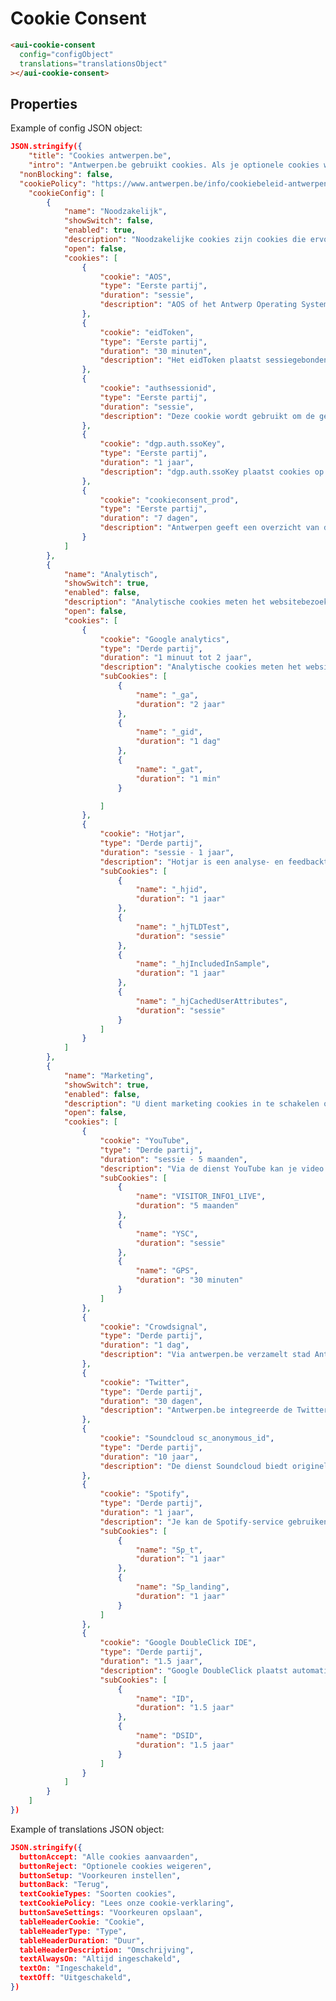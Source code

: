 
<Meta title="Components/Cookie Consent" of={CookieConsentStory} />

# Cookie Consent

```html
<aui-cookie-consent
  config="configObject"
  translations="translationsObject"
></aui-cookie-consent>
```

## Properties

<Controls />

Example of config JSON object:

```json
JSON.stringify({
	"title": "Cookies antwerpen.be",
	"intro": "Antwerpen.be gebruikt cookies. Als je optionele cookies weigert, worden alleen cookies geplaatst die nodig zijn voor de werking van de site. Bepaalde inhoud (zoals van YouTube en Twitter) is alleen beschikbaar als je marketingcookies aanvaardt via ‘Alle cookies aanvaarden’ of ‘Voorkeuren instellen’. Je kan je cookievoorkeuren altijd aanpassen via ‘Cookies’ onderaan de website. Lees onze <a href='https://www.antwerpen.be/nl/info/5e9d5a6cd93901b20b3a2b82/cookiebeleid' target='_blank'>cookieverklaring</a> als je er meer over wil weten.",
  "nonBlocking": false,
  "cookiePolicy": "https://www.antwerpen.be/info/cookiebeleid-antwerpenbe",
	"cookieConfig": [
		{
			"name": "Noodzakelijk",
			"showSwitch": false,
			"enabled": true,
			"description": "Noodzakelijke cookies zijn cookies die ervoor zorgen dat alle onderdelen van de website goed werken.",
			"open": false,
			"cookies": [
				{
					"cookie": "AOS",
					"type": "Eerste partij",
					"duration": "sessie",
					"description": "AOS of het Antwerp Operating System plaatst sessiegebaseerde cookies op je computer waarmee gebruikers die terugkeren naar antwerpen.be kunnen geïdentificeerd worden. Dit verhoogt het gebruiksgemak: de gebruiker blijft aangemeld en moet per app niet opnieuw aanmelden (Single Sign On)."
				},
				{
					"cookie": "eidToken",
					"type": "Eerste partij",
					"duration": "30 minuten",
					"description": "Het eidToken plaatst sessiegebonden cookies op je computer waarmee gebruikers die terugkeren naar antwerpen.be kunnen geïdentificeerd worden. Dit verhoogt het gebruiksgemak en zorgt er voor dat de gebruiker bepaalde gegevens niet opnieuw moet ingeven."
				},
				{
					"cookie": "authsessionid",
					"type": "Eerste partij",
					"duration": "sessie",
					"description": "Deze cookie wordt gebruikt om de gebruiker op de huidige webpagina te kunnen identificeren."
				},
				{
					"cookie": "dgp.auth.ssoKey",
					"type": "Eerste partij",
					"duration": "1 jaar",
					"description": "dgp.auth.ssoKey plaatst cookies op je computer die gebruikt worden om je laatst gebruikte aanmeldkeuze of het laatst gekozen authenticatiemiddel te onthouden."
				},
				{
					"cookie": "cookieconsent_prod",
					"type": "Eerste partij",
					"duration": "7 dagen",
					"description": "Antwerpen geeft een overzicht van de cookie-informatie die je als gebruiker deelt met antwerpen.be."
				}
			]
		},
		{
			"name": "Analytisch",
			"showSwitch": true,
			"enabled": false,
			"description": "Analytische cookies meten het websitebezoek. Deze gegevens laten ons toe om de structuur, navigatie en inhoud van onze website te verbeteren.",
			"open": false,
			"cookies": [
				{
					"cookie": "Google analytics",
					"type": "Derde partij",
					"duration": "1 minuut tot 2 jaar",
					"description": "Analytische cookies meten het websitebezoek. Deze gegevens laten ons toe om de structuur, navigatie en inhoud van onze website te verbeteren.",
					"subCookies": [
						{
							"name": "_ga",
							"duration": "2 jaar"
						},
						{
							"name": "_gid",
							"duration": "1 dag"
						},
						{
							"name": "_gat",
							"duration": "1 min"
						}

					]
				},
				{
					"cookie": "Hotjar",
					"type": "Derde partij",
					"duration": "sessie - 1 jaar",
					"description": "Hotjar is een analyse- en feedbacktool die ons helpt om te begrijpen hoe antwerpen.be wordt gebruikt. Hotjar plaatst geanonimiseerde cookies op je computer die toelaten om het gedrag van de bezoeker over de pagina's te volgen en om de bezoekerspeilingen te controleren.",
					"subCookies": [
						{
							"name": "_hjid",
							"duration": "1 jaar"
						},
						{
							"name": "_hjTLDTest",
							"duration": "sessie"
						},
						{
							"name": "_hjIncludedInSample",
							"duration": "1 jaar"
						},
						{
							"name": "_hjCachedUserAttributes",
							"duration": "sessie"
						}
					]
				}
			]
		},
		{
			"name": "Marketing",
			"showSwitch": true,
			"enabled": false,
			"description": "U dient marketing cookies in te schakelen om op de website inhoud te tonen die afkomstig is van derde partijen zoals YouTube, Soundcloud of Twitter.",
			"open": false,
			"cookies": [
				{
					"cookie": "YouTube",
					"type": "Derde partij",
					"duration": "sessie - 5 maanden",
					"description": "Via de dienst YouTube kan je video’s bekijken die we op antwerpen.be plaatsen. YouTube zet mogelijk één of meerdere cookies op je computer om je surfgedrag te registreren en om voor jou relevante video’s te kunnen suggereren. Deze cookie wordt gezet door YouTube en is noodzakelijk voor het gebruik van deze functionaliteit.",
					"subCookies": [
						{
							"name": "VISITOR_INFO1_LIVE",
							"duration": "5 maanden"
						},
						{
							"name": "YSC",
							"duration": "sessie"
						},
						{
							"name": "GPS",
							"duration": "30 minuten"
						}
					]
				},
				{
					"cookie": "Crowdsignal",
					"type": "Derde partij",
					"duration": "1 dag",
					"description": "Via antwerpen.be verzamelt stad Antwerpen graag je mening of stem om de dienstverlening van de stad te optimaliseren. We gebruiken hiervoor de dienst Crowdsignal. Zij plaatsen één of meerdere cookies op je computer om je stem bij te houden. Deze cookie wordt gezet door Crowdsignal en is noodzakelijk voor het gebruik van deze functionaliteit."
				},
				{
					"cookie": "Twitter",
					"type": "Derde partij",
					"duration": "30 dagen",
					"description": "Antwerpen.be integreerde de Twitter-widget van Twitter. Als je onze website bezoekt, laad je automatisch de widget voor weergave en ontvangt Twitter bepaalde informatie zoals je IP-adres, browsertype, besturingssysteem en het adres van de website waar de widget is geïntegreerd, en plaatst een cookie die je browser herkent. Twitter kan theoretisch herkennen welke pagina's je op verschillende websites bezocht, op voorwaarde dat de widget daar is geïmplementeerd. Op Twitters eigen account gebruikt Twitter de gegevens om inhoud voor jou op maat te maken op basis van je bezoeken aan websites van derden, en kan het suggesties geven voor mensen om te volgen op Twitter als je een Twitter-account hebt. Antwerpen.be heeft geen invloed op de gegevens die Twitter verzamelt, verwerkt en gebruikt wanneer je onze website bezoekt."
				},
				{
					"cookie": "Soundcloud sc_anonymous_id",
					"type": "Derde partij",
					"duration": "10 jaar",
					"description": "De dienst Soundcloud biedt originele audiofragmenten aan. Ook antwerpen.be maakt hiervan gebruik. Soundcloud plaatst cookies op je computer om de gebruikerservaring te verbeteren. Deze cookie wordt gezet door Soundcloud en is noodzakelijk voor het gebruik van deze functionaliteit."
				},
				{
					"cookie": "Spotify",
					"type": "Derde partij",
					"duration": "1 jaar",
					"description": "Je kan de Spotify-service gebruiken om te luisteren naar audio die we op antwerpen.be plaatsen. Spotify kan een of meer cookies plaatsen om gebruikersinteractie en voorkeuren in context met audio-inhoud te registreren. Dit kan dienen voor statistieken en marketingdoeleinden. Deze cookie wordt geplaatst door Spotify en is noodzakelijk om deze functionaliteit te gebruiken.",
					"subCookies": [
						{
							"name": "Sp_t",
							"duration": "1 jaar"
						},
						{
							"name": "Sp_landing",
							"duration": "1 jaar"
						}
					]
				},
				{
					"cookie": "Google DoubleClick IDE",
					"type": "Derde partij",
					"duration": "1.5 jaar",
					"description": "Google DoubleClick plaatst automatisch een cookie omdat er YouTube filmpjes embed zijn in antwerpen.be. De cookie trackt over verschillende websites heen welke advertenties er getoond worden in een browser. Zo weet een adverteerder hoe vaak zijn advertentie getoond werd. Noot: op antwerpen.be worden geen advertenties getoond. ",
					"subCookies": [
						{
							"name": "ID",
							"duration": "1.5 jaar"
						},
						{
							"name": "DSID",
							"duration": "1.5 jaar"
						}
					]
				}
			]
		}
	]
})
```

Example of translations JSON object:

```json
JSON.stringify({
  buttonAccept: "Alle cookies aanvaarden",
  buttonReject: "Optionele cookies weigeren",
  buttonSetup: "Voorkeuren instellen",
  buttonBack: "Terug",
  textCookieTypes: "Soorten cookies",
  textCookiePolicy: "Lees onze cookie-verklaring",
  buttonSaveSettings: "Voorkeuren opslaan",
  tableHeaderCookie: "Cookie",
  tableHeaderType: "Type",
  tableHeaderDuration: "Duur",
  tableHeaderDescription: "Omschrijving",
  textAlwaysOn: "Altijd ingeschakeld",
  textOn: "Ingeschakeld",
  textOff: "Uitgeschakeld",
})
```
